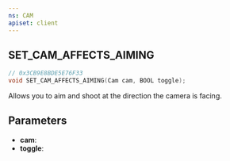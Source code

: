 ```yaml
---
ns: CAM
apiset: client
---
```

## SET_CAM_AFFECTS_AIMING

```c
// 0x3CB9E8BDE5E76F33
void SET_CAM_AFFECTS_AIMING(Cam cam, BOOL toggle);
```

Allows you to aim and shoot at the direction the camera is facing.

## Parameters
* **cam**:
* **toggle**:
